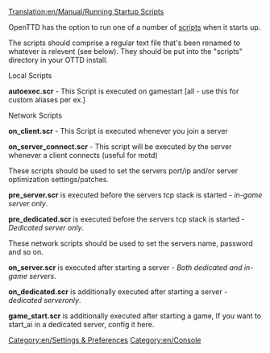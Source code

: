 [[Translation:en/Manual/Running Startup Scripts]]


OpenTTD has the option to run one of a number of [[en/Archive/Manual/Scripts|scripts]] when it starts up.

The scripts should comprise a regular text file that's been renamed to whatever is relevent (see below). They should be put into the "scripts" directory in your OTTD install.

Local Scripts

'''autoexec.scr''' - This Script is executed on gamestart [all - use this for custom aliases per ex.]

Network Scripts

'''on_client.scr''' - This Script is executed whenever you join a server

'''on_server_connect.scr''' - This script will be executed by the server whenever a client connects (useful for motd)



These scripts should be used to set the servers port/ip and/or server optimization settings/patches.

'''pre_server.scr''' is executed before the servers tcp stack is started - ''in-game server only''.

'''pre_dedicated.scr''' is executed before the servers tcp stack is started - ''Dedicated server only''.


These network scripts should be used to set the servers name, password and so on.

'''on_server.scr''' is executed after starting a server - ''Both dedicated and in-game servers''.

'''on_dedicated.scr''' is additionally executed after starting a server - ''dedicated serveronly''.

'''game_start.scr''' is additionally executed after starting a game, If you want to start_ai in a dedicated server, config it here.




[[Category:en/Settings & Preferences]]
[[Category:en/Console]]